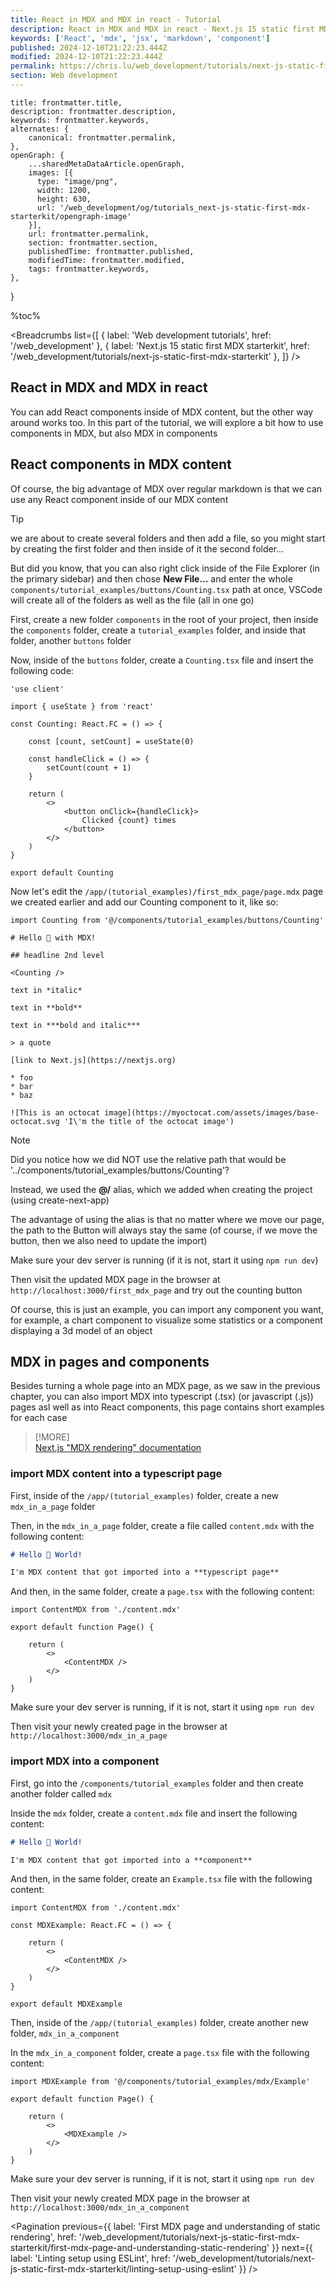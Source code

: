 ```yaml
---
title: React in MDX and MDX in react - Tutorial
description: React in MDX and MDX in react - Next.js 15 static first MDX starterkit | Web development tutorials | www.chris.lu
keywords: ['React', 'mdx', 'jsx', 'markdown', 'component']
published: 2024-12-10T21:22:23.444Z
modified: 2024-12-10T21:22:23.444Z
permalink: https://chris.lu/web_development/tutorials/next-js-static-first-mdx-starterkit/react-in-mdx-and-mdx-in-react
section: Web development
---
```



    title: frontmatter.title,
    description: frontmatter.description,
    keywords: frontmatter.keywords,
    alternates: {
        canonical: frontmatter.permalink,
    },
    openGraph: {
        ...sharedMetaDataArticle.openGraph,
        images: [{
          type: "image/png",
          width: 1200,
          height: 630,
          url: '/web_development/og/tutorials_next-js-static-first-mdx-starterkit/opengraph-image'
        }],
        url: frontmatter.permalink,
        section: frontmatter.section,
        publishedTime: frontmatter.published,
        modifiedTime: frontmatter.modified,
        tags: frontmatter.keywords,
    },
}

%toc%

<article>

<Breadcrumbs list={[
    { label: 'Web development tutorials', href: '/web_development' },
    { label: 'Next.js 15 static first MDX starterkit', href: '/web_development/tutorials/next-js-static-first-mdx-starterkit' },
]} />

# React in MDX and MDX in react

You can add React components inside of MDX content, but the other way around works too. In this part of the tutorial, we will explore a bit how to use components in MDX, but also MDX in components

## React components in MDX content

Of course, the big advantage of MDX over regular markdown is that we can use any React component inside of our MDX content

> [!TIP]  
> we are about to create several folders and then add a file, so you might start by creating the first folder and then inside of it the second folder...
>  
> But did you know, that you can also right click inside of the File Explorer (in the primary sidebar) and then chose **New File...** and enter the whole `components/tutorial_examples/buttons/Counting.tsx` path at once, VSCode will create all of the folders as well as the file (all in one go)

First, create a new folder `components` in the root of your project, then inside the `components` folder, create a `tutorial_examples` folder, and inside that folder, another `buttons` folder

Now, inside of the `buttons` folder, create a `Counting.tsx` file and insert the following code:

```tsx title="/components/tutorial_examples/buttons/Counting.tsx"
'use client'

import { useState } from 'react'

const Counting: React.FC = () => {

    const [count, setCount] = useState(0)

    const handleClick = () => {
        setCount(count + 1)
    }

    return (
        <>
            <button onClick={handleClick}>
                Clicked {count} times
            </button>
        </>
    )
}

export default Counting
```

Now let's edit the `/app/(tutorial_examples)/first_mdx_page/page.mdx` page we created earlier and add our Counting component to it, like so:

```mdx title="/app/(tutorial_examples)/first_mdx_page/page.mdx"
import Counting from '@/components/tutorial_examples/buttons/Counting'

# Hello 👋 with MDX!

## headline 2nd level

<Counting />

text in *italic*

text in **bold**

text in ***bold and italic***

> a quote

[link to Next.js](https://nextjs.org)

* foo
* bar
* baz

![This is an octocat image](https://myoctocat.com/assets/images/base-octocat.svg 'I\'m the title of the octocat image')

```

> [!NOTE]  
> Did you notice how we did NOT use the relative path that would be '../components/tutorial_examples/buttons/Counting'?
>  
> Instead, we used the **@/** alias, which we added when creating the project (using create-next-app)
>  
> The advantage of using the alias is that no matter where we move our page, the path to the Button will always stay the same (of course, if we move the button, then we also need to update the import)

Make sure your dev server is running (if it is not, start it using `npm run dev`)

Then visit the updated MDX page in the browser at `http://localhost:3000/first_mdx_page` and try out the counting button

Of course, this is just an example, you can import any component you want, for example, a chart component to visualize some statistics or a component displaying a 3d model of an object

## MDX in pages and components

Besides turning a whole page into an MDX page, as we saw in the previous chapter, you can also import MDX into typescript (.tsx) (or javascript (.js)) pages asl well as into React components, this page contains short examples for each case

> [!MORE]  
> [Next.js "MDX rendering" documentation](https://nextjs.org/docs/app/building-your-application/configuring/mdx#rendering-mdx)  

### import MDX content into a typescript page

First, inside of the `/app/(tutorial_examples)` folder, create a new `mdx_in_a_page` folder

Then, in the `mdx_in_a_page` folder, create a file called `content.mdx` with the following content:

```md title="/app/(tutorial_examples)/mdx_in_a_page/content.mdx"
# Hello 👋 World!

I'm MDX content that got imported into a **typescript page**

```

And then, in the same folder, create a `page.tsx` with the following content:

```tsx title="/app/(tutorial_examples)/mdx_in_a_page/page.tsx"
import ContentMDX from './content.mdx'

export default function Page() {

    return (
        <>
            <ContentMDX />
        </>
    )
}
```

Make sure your dev server is running, if it is not, start it using `npm run dev`

Then visit your newly created page in the browser at `http://localhost:3000/mdx_in_a_page`

### import MDX into a component

First, go into the `/components/tutorial_examples` folder and then create another folder called `mdx`

Inside the `mdx` folder, create a `content.mdx` file and insert the following content:

```md title="/components/tutorial_examples/mdx/content.mdx"
# Hello 👋 World!

I'm MDX content that got imported into a **component**

```

And then, in the same folder, create an `Example.tsx` file with the following content:

```tsx title="/components/tutorial_examples/mdx/Example.tsx"
import ContentMDX from './content.mdx'

const MDXExample: React.FC = () => {

    return (
        <>
            <ContentMDX />
        </>
    )
}

export default MDXExample
```

Then, inside of the `/app/(tutorial_examples)` folder, create another new folder, `mdx_in_a_component`

In the `mdx_in_a_component` folder, create a `page.tsx` file with the following content:

```tsx title="/app/(tutorial_examples)/mdx_in_a_component/page.tsx"
import MDXExample from '@/components/tutorial_examples/mdx/Example'

export default function Page() {

    return (
        <>
            <MDXExample />
        </>
    )
}
```

Make sure your dev server is running, if it is not, start it using `npm run dev`

Then visit your newly created MDX page in the browser at `http://localhost:3000/mdx_in_a_component`

<Pagination
    previous={{ label: 'First MDX page and understanding of static rendering', href: '/web_development/tutorials/next-js-static-first-mdx-starterkit/first-mdx-page-and-understanding-static-rendering' }}
    next={{ label: 'Linting setup using ESLint', href: '/web_development/tutorials/next-js-static-first-mdx-starterkit/linting-setup-using-eslint' }}
/>

</article>
